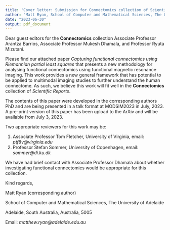 ```yaml
---
title: 'Cover letter: Submission for Connectomics collection of Scientific Reports'
author: "Matt Ryan, School of Computer and Mathematical Sciences, The University of Adelaide."
date: "2023-06-30"
output: pdf_document
---
```


Dear guest editors for the **Connectomics** collection Associate Professor Arantza Barrios, Associate Professor Mukesh Dhamala, and Professor Ryuta Mizutani.

Please find our attached paper *Capturing functional connectomics using Riemannian partial least squares* that presents a new methodology for analysing functional connectomics using functional magnetic resonance imaging.  This work provides a new general framework that has potential to be applied to multimodal imaging studies to further understand the human connectome.  As such, we believe this work will fit well in the **Connectomics** collection of *Scientific Reports*.

The contents of this paper were developed in the corresponding authors PhD and are being presented in a talk format at MODSIM2023 in July, 2023.  A pre-print version of this paper has been upload to the ArXiv and will be available from July 3, 2023.

Two appropriate reviewers for this work may be:

1. Associate Professor Tom Fletcher, University of Virginia, email: *ptf8v\@virginia.edu*
2. Professor Stefan Sommer, University of Copenhagen, email: *sommer\@di.ku.dk*

We have had brief contact with Associate Professor Dhamala about whether investigating functional connectomics would be appropriate for this collection.


Kind regards,

Matt Ryan (corresponding author)

School of Computer and Mathematical Sciences, The University of Adelaide

Adelaide, South Australia, Australia, 5005

Email: *matthew.ryan\@adelaide.edu.au*